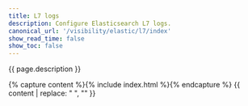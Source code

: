 ```yaml
---
title: L7 logs
description: Configure Elasticsearch L7 logs.
canonical_url: '/visibility/elastic/l7/index'
show_read_time: false
show_toc: false
---
```


{{ page.description }}

{% capture content %}{% include index.html %}{% endcapture %}
{{ content | replace: "    ", "" }}
